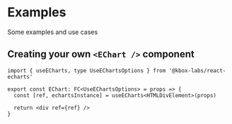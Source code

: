 # Examples

Some examples and use cases

## Creating your own `<EChart />` component

```tsx copy
import { useECharts, type UseEChartsOptions } from '@kbox-labs/react-echarts'

export const EChart: FC<UseEChartsOptions> = props => {
  const [ref, echartsInstance] = useECharts<HTMLDivElement>(props)

  return <div ref={ref} />
}
```
